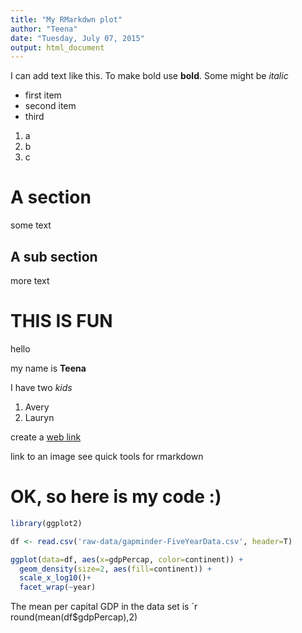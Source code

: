 ```yaml
---
title: "My RMarkdwn plot"
author: "Teena"
date: "Tuesday, July 07, 2015"
output: html_document
---
```


I can add text like this.  To make bold use **bold**. Some might be *italic* 

- first item
- second item
- third

1. a
2. b
3. c

# A section

some text

## A sub section

more text

# THIS IS FUN

hello

my name is **Teena**

I have two *kids*

1. Avery
2. Lauryn

create a [web link](http://www.google.com)

link to an image see quick tools for rmarkdown

# OK, so here is my code :)


```r
library(ggplot2)
```


```r

df <- read.csv('raw-data/gapminder-FiveYearData.csv', header=T)

ggplot(data=df, aes(x=gdpPercap, color=continent)) +
  geom_density(size=2, aes(fill=continent)) +
  scale_x_log10()+
  facet_wrap(~year)

```

The mean per capital GDP in the data set is
`r round(mean(df$gdpPercap),2)

